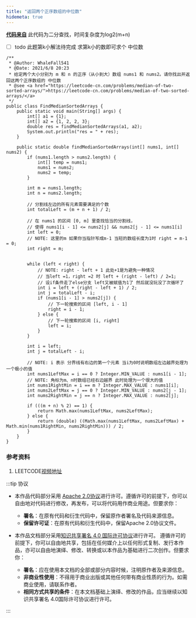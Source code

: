 ```yaml
---
title: "返回两个正序数组的中位数"
hidemeta: true
---
```


**[代码来自](https://leetcode-cn.com/problems/median-of-two-sorted-arrays/solution/xun-zhao-liang-ge-you-xu-shu-zu-de-zhong-wei-s-114/)**
此代码为二分查找，时间复杂度为log2(m+n) 
- [ ] todo  此题第k小解法待完成 求第k小的数即可求个 中位数

```
/**
 * @Author: WhaleFall541
 * @Date: 2021/6/8 20:23
 * 给定两个大小分别为 m 和 n 的正序（从小到大）数组 nums1 和 nums2。请你找出并返回这两个正序数组的 中位数
 * @see <a href="https://leetcode-cn.com/problems/median-of-two-sorted-arrays/">https://leetcode-cn.com/problems/median-of-two-sorted-arrays/</a>
 */
public class FindMedianSortedArrays {
    public static void main(String[] args) {
        int[] a1 = {1};
        int[] a2 = {1, 2, 2, 3};
        double res = findMedianSortedArrays(a1, a2);
        System.out.println("res = " + res);
    }

    public static double findMedianSortedArrays(int[] nums1, int[] nums2) {
        if (nums1.length > nums2.length) {
            int[] temp = nums1;
            nums1 = nums2;
            nums2 = temp;
        }

        int m = nums1.length;
        int n = nums2.length;

        // 分割线左边的所有元素需要满足的个数
        int totalLeft = (m + n + 1) / 2;

        // 在 nums1 的区间 [0, m] 里查找恰当的分割线，
        // 使得 nums1[i - 1] <= nums2[j] && nums2[j - 1] <= nums1[i]
        int left = 0;
        // NOTE: 这里的m 如果你当指针写成m-1 当短的数组长度为1时 right = m-1 = 0;
        int right = m;


        while (left < right) {
            // NOTE: right - left + 1 此处+1是为避免一种情况
            // 当left =1，right =2 时 left + (right - left) / 2=1;
            // 设if条件走了else分支 left又被赋值为1了 然后就没玩没了次循环了
            int i = left + (right - left + 1) / 2;
            int j = totalLeft - i;
            if (nums1[i - 1] > nums2[j]) {
                // 下一轮搜索的区间 [left, i - 1]
                right = i - 1;
            } else {
                // 下一轮搜索的区间 [i, right]
                left = i;
            }
        }

        int i = left;
        int j = totalLeft - i;

        // NOTE: i 表示 分界线有右边的第一个元素 当i为0时说明数组左边越界处理为一个极小的值
        int nums1LeftMax = i == 0 ? Integer.MIN_VALUE : nums1[i - 1];
        // NOTE: 角标为m、n时数组已经右边越界 此时处理为一个很大的值
        int nums1RightMin = i == m ? Integer.MAX_VALUE : nums1[i];
        int nums2LeftMax = j == 0 ? Integer.MIN_VALUE : nums2[j - 1];
        int nums2RightMin = j == n ? Integer.MAX_VALUE : nums2[j];

        if (((m + n) % 2) == 1) {
            return Math.max(nums1LeftMax, nums2LeftMax);
        } else {
            return (double) ((Math.max(nums1LeftMax, nums2LeftMax) + Math.min(nums1RightMin, nums2RightMin))) / 2;
        }
    }
}
```

### 参考资料
1. LEETCODE[视频地址](https://leetcode-cn.com/problems/median-of-two-sorted-arrays/solution/xun-zhao-liang-ge-you-xu-shu-zu-de-zhong-wei-s-114/)


:::tip 协议

- 本作品代码部分采用 [Apache 2.0协议](https://www.apache.org/licenses/LICENSE-2.0)进行许可。遵循许可的前提下，你可以自由地对代码进行修改，再发布，可以将代码用作商业用途。但要求你：
  - **署名**：在原有代码和衍生代码中，保留原作者署名及代码来源信息。
  - **保留许可证**：在原有代码和衍生代码中，保留Apache 2.0协议文件。

- 本作品文档部分采用[知识共享署名 4.0 国际许可协议](http://creativecommons.org/licenses/by/4.0/)进行许可。 遵循许可的前提下，你可以自由地共享，包括在任何媒介上以任何形式复制、发行本作品，亦可以自由地演绎、修改、转换或以本作品为基础进行二次创作。但要求你：
  - **署名**：应在使用本文档的全部或部分内容时候，注明原作者及来源信息。
  - **非商业性使用**：不得用于商业出版或其他任何带有商业性质的行为。如需商业使用，请联系作者。
  - **相同方式共享的条件**：在本文档基础上演绎、修改的作品，应当继续以知识共享署名 4.0国际许可协议进行许可。

:::